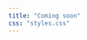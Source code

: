 ```yaml
---
title: "Coming soon"
css: "styles.css"
---
```


<!--TODO: Arabic translation and option (right to left menu)-->